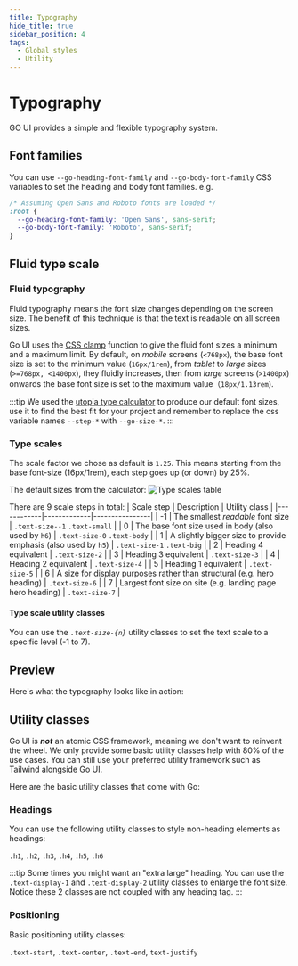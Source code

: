 ```yaml
---
title: Typography
hide_title: true
sidebar_position: 4
tags:
  - Global styles
  - Utility
---
```



# Typography

GO UI provides a simple and flexible typography system.

## Font families

You can use `--go-heading-font-family` and `--go-body-font-family` CSS variables to set the heading and body font families. e.g.

```css
/* Assuming Open Sans and Roboto fonts are loaded */
:root {
  --go-heading-font-family: 'Open Sans', sans-serif;
  --go-body-font-family: 'Roboto', sans-serif;
}
```

## Fluid type scale

### Fluid typography

Fluid typography means the font size changes depending on the screen size. The benefit of this technique is that the text is readable on all screen sizes.

Go UI uses the [CSS clamp](<https://developer.mozilla.org/en-US/docs/Web/CSS/clamp()>) function to give the fluid font sizes a minimum and a maximum limit. By default, on _mobile_ screens (`<768px`), the base font size is set to the minimum value (`16px/1rem`), from _tablet_ to _large_ sizes (`>=768px, <1400px`), they fluidly increases, then from _large_ screens (`>1400px`) onwards the base font size is set to the maximum value（`18px/1.13rem`).

:::tip
We used the [utopia type calculator](https://utopia.fyi/type/calculator/?c=768,16,1.25,1400,18,1.25,7,1,&s=0.75|0.5|0.25,1.5|2|3|4|6,s-l) to produce our default font sizes, use it to find the best fit for your project and remember to replace the css variable names `--step-*` with `--go-size-*`.
:::

### Type scales

The scale factor we chose as default is `1.25`. This means starting from the base font-size (16px/1rem), each step goes up (or down) by 25%.

The default sizes from the calculator:
![Type scales table](/img/docs/typography-scales.png)

There are 9 scale steps in total:
| Scale step | Description | Utility class |
|------------|-------------|----------------|
| -1 | The smallest _readable_ font size | `.text-size--1` `.text-small` |
| 0 | The base font size used in body (also used by `h6`) | `.text-size-0` `.text-body` |
| 1 | A slightly bigger size to provide emphasis (also used by `h5`) | `.text-size-1` `.text-big` |
| 2 | Heading 4 equivalent | `.text-size-2` |
| 3 | Heading 3 equivalent | `.text-size-3` |
| 4 | Heading 2 equivalent | `.text-size-4` |
| 5 | Heading 1 equivalent | `.text-size-5` |
| 6 | A size for display purposes rather than structural (e.g. hero heading) | `.text-size-6` |
| 7 | Largest font size on site (e.g. landing page hero heading) | `.text-size-7` |

#### Type scale utility classes

You can use the _`.text-size-{n}`_ utility classes to set the text scale to a specific level (-1 to 7).

<!-- Demos, tips, variations, use cases -->

## Preview

Here's what the typography looks like in action:

<Demo code={demoSource} />

## Utility classes

Go UI is **_not_** an atomic CSS framework, meaning we don't want to reinvent the wheel. We only provide some basic utility classes help with 80% of the use cases. You can still use your preferred utility framework such as Tailwind alongside Go UI.

Here are the basic utility classes that come with Go:

### Headings

You can use the following utility classes to style non-heading elements as headings:

`.h1`, `.h2`, `.h3`, `.h4`, `.h5`, `.h6`

:::tip
Some times you might want an "extra large" heading. You can use the `.text-display-1` and `.text-display-2` utility classes to enlarge the font size. Notice these 2 classes are not coupled with any heading tag.
:::

<Demo code={headingDemo} />

### Positioning

Basic positioning utility classes:

`.text-start`, `.text-center`, `.text-end`, `text-justify`

<Demo code={positionDemo} />
